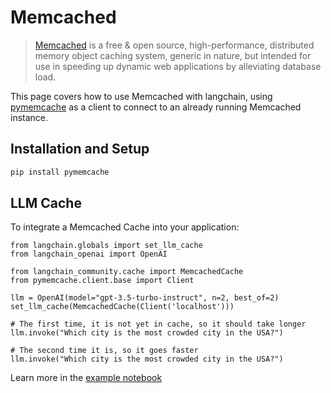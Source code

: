 # Memcached

> [Memcached](https://www.memcached.org/) is a free & open source, high-performance, distributed memory object caching system,
> generic in nature, but intended for use in speeding up dynamic web applications by alleviating database load.

This page covers how to use Memcached with langchain, using [pymemcache](https://github.com/pinterest/pymemcache) as
a client to connect to an already running Memcached instance.

## Installation and Setup
```bash
pip install pymemcache
```

## LLM Cache

To integrate a Memcached Cache into your application:
```python3
from langchain.globals import set_llm_cache
from langchain_openai import OpenAI

from langchain_community.cache import MemcachedCache
from pymemcache.client.base import Client

llm = OpenAI(model="gpt-3.5-turbo-instruct", n=2, best_of=2)
set_llm_cache(MemcachedCache(Client('localhost')))

# The first time, it is not yet in cache, so it should take longer
llm.invoke("Which city is the most crowded city in the USA?")

# The second time it is, so it goes faster
llm.invoke("Which city is the most crowded city in the USA?")
```

Learn more in the [example notebook](/docs/integrations/llm_caching#memcached-cache)

